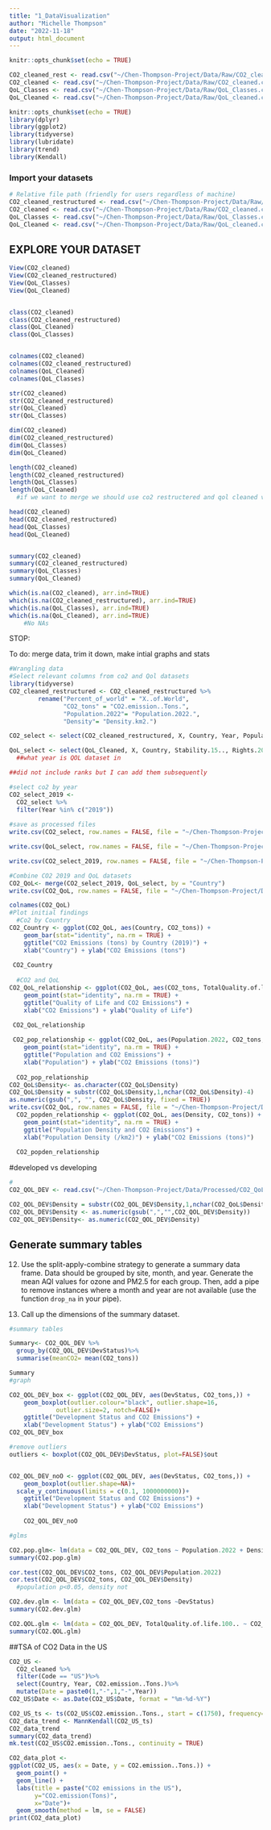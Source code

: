 ```yaml
---
title: "1_DataVisualization"
author: "Michelle Thompson"
date: "2022-11-18"
output: html_document
---
```


```r
knitr::opts_chunk$set(echo = TRUE)

CO2_cleaned_rest <- read.csv("~/Chen-Thompson-Project/Data/Raw/CO2_cleaned_restructured.csv", stringsAsFactors = TRUE)
CO2_cleaned <- read.csv("~/Chen-Thompson-Project/Data/Raw/CO2_cleaned.csv", stringsAsFactors = TRUE)
QoL_Classes <- read.csv("~/Chen-Thompson-Project/Data/Raw/QoL_Classes.csv", stringsAsFactors = TRUE)
QoL_Cleaned <- read.csv("~/Chen-Thompson-Project/Data/Raw/QoL_cleaned.csv", stringsAsFactors = TRUE)

```


```r
knitr::opts_chunk$set(echo = TRUE)
library(dplyr)
library(ggplot2)
library(tidyverse)
library(lubridate)
library(trend)
library(Kendall)
```

### Import your datasets

```r

# Relative file path (friendly for users regardless of machine)
CO2_cleaned_restructured <- read.csv("~/Chen-Thompson-Project/Data/Raw/CO2_cleaned_restructured.csv", stringsAsFactors = TRUE)
CO2_cleaned <- read.csv("~/Chen-Thompson-Project/Data/Raw/CO2_cleaned.csv", stringsAsFactors = TRUE)
QoL_Classes <- read.csv("~/Chen-Thompson-Project/Data/Raw/QoL_Classes.csv", stringsAsFactors = TRUE)
QoL_Cleaned <- read.csv("~/Chen-Thompson-Project/Data/Raw/QoL_cleaned.csv", stringsAsFactors = TRUE)

```


## EXPLORE YOUR DATASET

```r
View(CO2_cleaned)
View(CO2_cleaned_restructured)
View(QoL_Classes)
View(QoL_Cleaned)


class(CO2_cleaned)
class(CO2_cleaned_restructured)
class(QoL_Cleaned)
class(QoL_Classes)


colnames(CO2_cleaned)
colnames(CO2_cleaned_restructured)
colnames(QoL_Cleaned)
colnames(QoL_Classes)

str(CO2_cleaned)
str(CO2_cleaned_restructured)
str(QoL_Cleaned)
str(QoL_Classes)

dim(CO2_cleaned)
dim(CO2_cleaned_restructured)
dim(QoL_Classes)
dim(QoL_Cleaned)

length(CO2_cleaned)
length(CO2_cleaned_restructured)
length(QoL_Classes)
length(QoL_Cleaned)
  #if we want to merge we should use co2 restructered and qol cleaned versions

head(CO2_cleaned)
head(CO2_cleaned_restructured)
head(QoL_Classes)
head(QoL_Cleaned)


summary(CO2_cleaned)  
summary(CO2_cleaned_restructured)
summary(QoL_Classes)
summary(QoL_Cleaned)

```

```r

which(is.na(CO2_cleaned), arr.ind=TRUE)
which(is.na(CO2_cleaned_restructured), arr.ind=TRUE)
which(is.na(QoL_Classes), arr.ind=TRUE)
which(is.na(QoL_Cleaned), arr.ind=TRUE)
    #No NAs

```

STOP:

  To do: merge data, trim it down, make intial graphs and stats

```r
#Wrangling data
#Select relevant columns from co2 and Qol datasets
library(tidyverse)
CO2_cleaned_restructured <- CO2_cleaned_restructured %>% 
        rename("Percent_of_world" = "X..of.World",
               "CO2_tons" = "CO2.emission..Tons.",
               "Population.2022"= "Population.2022.",
               "Density"= "Density.km2.")

CO2_select <- select(CO2_cleaned_restructured, X, Country, Year, Population.2022, Area, Percent_of_world, Density, CO2_tons, Value)

QoL_select <- select(QoL_Cleaned, X, Country, Stability.15.., Rights.20.., Health.15.., Safety.10.., Climate.15.., Costs.15.., Popularity.10.., TotalQuality.of.life.100..)
  ##what year is QOL dataset in

##did not include ranks but I can add them subsequently

#select co2 by year
CO2_select_2019 <- 
  CO2_select %>%
  filter(Year %in% c("2019"))
  
#save as processed files
write.csv(CO2_select, row.names = FALSE, file = "~/Chen-Thompson-Project/Data/Processed/CO2_select.csv")

write.csv(QoL_select, row.names = FALSE, file = "~/Chen-Thompson-Project/Data/Processed/QoL_select.csv")

write.csv(CO2_select_2019, row.names = FALSE, file = "~/Chen-Thompson-Project/Data/Processed/CO2_select_2019.csv")

```


```r
#Combine CO2 2019 and QoL datasets
CO2_QoL<- merge(CO2_select_2019, QoL_select, by = "Country")
write.csv(CO2_QoL, row.names = FALSE, file = "~/Chen-Thompson-Project/Data/Processed/CO2_QoL.csv")

colnames(CO2_QoL)
#Plot initial findings
  #Co2 by Country
CO2_Country <- ggplot(CO2_QoL, aes(Country, CO2_tons)) +
    geom_bar(stat="identity", na.rm = TRUE) +
    ggtitle("CO2 Emissions (tons) by Country (2019)") +
    xlab("Country") + ylab("CO2 Emissions (tons")
 
 CO2_Country
 
  #CO2 and QoL 
CO2_QoL_relationship <- ggplot(CO2_QoL, aes(CO2_tons, TotalQuality.of.life.100..,)) +
    geom_point(stat="identity", na.rm = TRUE) +
    ggtitle("Quality of Life and CO2 Emissions") +
    xlab("CO2 Emissions") + ylab("Quality of Life")

 CO2_QoL_relationship
 
 CO2_pop_relationship <- ggplot(CO2_QoL, aes(Population.2022, CO2_tons,)) +
    geom_point(stat="identity", na.rm = TRUE) +
    ggtitle("Population and CO2 Emissions") +
    xlab("Population") + ylab("CO2 Emissions (tons)")
 
  CO2_pop_relationship
CO2_QoL$Density<- as.character(CO2_QoL$Density)
CO2_QoL$Density = substr(CO2_QoL$Density,1,nchar(CO2_QoL$Density)-4)
as.numeric(gsub(",", "", CO2_QoL$Density, fixed = TRUE))
write.csv(CO2_QoL, row.names = FALSE, file = "~/Chen-Thompson-Project/Data/Processed/CO2_QoL.csv")
  CO2_popden_relationship <- ggplot(CO2_QoL, aes(Density, CO2_tons)) +
    geom_point(stat="identity", na.rm = TRUE) +
    ggtitle("Population Density and CO2 Emissions") +
    xlab("Population Density (/km2)") + ylab("CO2 Emissions (tons)")
 
  CO2_popden_relationship
```

#developed vs developing 
```r
#
CO2_QOL_DEV <- read.csv("~/Chen-Thompson-Project/Data/Processed/CO2_QoL_dev.csv", stringsAsFactors = TRUE)

CO2_QOL_DEV$Density = substr(CO2_QOL_DEV$Density,1,nchar(CO2_QoL$Density))
CO2_QOL_DEV$Density <- as.numeric(gsub(",","",CO2_QOL_DEV$Density))
CO2_QOL_DEV$Density<- as.numeric(CO2_QOL_DEV$Density)

```


## Generate summary tables
12. Use the split-apply-combine strategy to generate a summary data frame. Data should be grouped by site, month, and year. Generate the mean AQI values for ozone and PM2.5 for each group. Then, add a pipe to remove instances where a month and year are not available (use the function `drop_na` in your pipe). 

13. Call up the dimensions of the summary dataset.

```r
#summary tables

Summary<- CO2_QOL_DEV %>%
  group_by(CO2_QOL_DEV$DevStatus)%>%
  summarise(meanCO2= mean(CO2_tons))

Summary
#graph

CO2_QOL_DEV_box <- ggplot(CO2_QOL_DEV, aes(DevStatus, CO2_tons,)) +
    geom_boxplot(outlier.colour="black", outlier.shape=16,
             outlier.size=2, notch=FALSE)+
    ggtitle("Development Status and CO2 Emissions") +
    xlab("Development Status") + ylab("CO2 Emissions")
CO2_QOL_DEV_box

#remove outliers
outliers <- boxplot(CO2_QOL_DEV$DevStatus, plot=FALSE)$out


CO2_QOL_DEV_noO <- ggplot(CO2_QOL_DEV, aes(DevStatus, CO2_tons,)) +
    geom_boxplot(outlier.shape=NA)+ 
  scale_y_continuous(limits = c(0.1, 1000000000))+
    ggtitle("Development Status and CO2 Emissions") +
    xlab("Development Status") + ylab("CO2 Emissions")
  
    CO2_QOL_DEV_noO
```
```r
#glms

CO2.pop.glm<- lm(data = CO2_QOL_DEV, CO2_tons ~ Population.2022 + Density)
summary(CO2.pop.glm)

cor.test(CO2_QOL_DEV$CO2_tons, CO2_QOL_DEV$Population.2022)
cor.test(CO2_QOL_DEV$CO2_tons, CO2_QOL_DEV$Density)
  #population p<0.05, density not

CO2.dev.glm <- lm(data = CO2_QOL_DEV,CO2_tons ~DevStatus)
summary(CO2.dev.glm)

CO2.QOL.glm <- lm(data = CO2_QOL_DEV, TotalQuality.of.life.100.. ~ CO2_tons)
summary(CO2.QOL.glm)
```

##TSA of CO2 Data in the US

```r
CO2_US <- 
  CO2_cleaned %>%
  filter(Code == "US")%>%
  select(Country, Year, CO2.emission..Tons.)%>%
  mutate(Date = paste0(1,"-",1,"-",Year))
CO2_US$Date <- as.Date(CO2_US$Date, format = "%m-%d-%Y")

CO2_US_ts <- ts(CO2_US$CO2.emission..Tons., start = c(1750), frequency=1)
CO2_data_trend <- MannKendall(CO2_US_ts)
CO2_data_trend
summary(CO2_data_trend)
mk.test(CO2_US$CO2.emission..Tons., continuity = TRUE)

CO2_data_plot <-
ggplot(CO2_US, aes(x = Date, y = CO2.emission..Tons.)) +
  geom_point() +
  geom_line() +
  labs(title = paste("CO2 emissions in the US"),
       y="CO2.emission(Tons)",
       x="Date")+
  geom_smooth(method = lm, se = FALSE)
print(CO2_data_plot)
```
